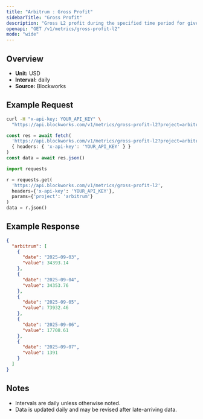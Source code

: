 ```yaml
---
title: "Arbitrum : Gross Profit"
sidebarTitle: "Gross Profit"
description: "Gross L2 profit during the specified time period for given blockchain."
openapi: "GET /v1/metrics/gross-profit-l2"
mode: "wide"
---
```


## Overview

- **Unit:** USD
- **Interval:** daily
- **Source:** Blockworks

## Example Request

<CodeGroup>

```bash cURL
curl -H "x-api-key: YOUR_API_KEY" \
  "https://api.blockworks.com/v1/metrics/gross-profit-l2?project=arbitrum"
```

```typescript TypeScript
const res = await fetch(
  'https://api.blockworks.com/v1/metrics/gross-profit-l2?project=arbitrum',
  { headers: { 'x-api-key': 'YOUR_API_KEY' } }
)
const data = await res.json()
```

```python Python
import requests

r = requests.get(
  'https://api.blockworks.com/v1/metrics/gross-profit-l2',
  headers={'x-api-key': 'YOUR_API_KEY'},
  params={'project': 'arbitrum'}
)
data = r.json()
```

</CodeGroup>

## Example Response

```json
{
  "arbitrum": [
    {
      "date": "2025-09-03",
      "value": 34393.14
    },
    {
      "date": "2025-09-04",
      "value": 34353.76
    },
    {
      "date": "2025-09-05",
      "value": 73932.46
    },
    {
      "date": "2025-09-06",
      "value": 17708.61
    },
    {
      "date": "2025-09-07",
      "value": 1391
    }
  ]
}
```

## Notes
- Intervals are daily unless otherwise noted.
- Data is updated daily and may be revised after late-arriving data.
